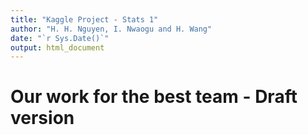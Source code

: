 ```yaml
---
title: "Kaggle Project - Stats 1"
author: "H. H. Nguyen, I. Nwaogu and H. Wang"
date: "`r Sys.Date()`"
output: html_document
---
```


# Our work for the best team - Draft version